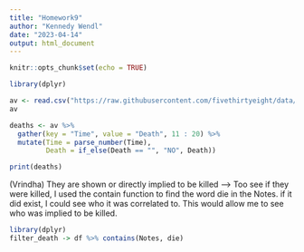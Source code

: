 ```yaml
---
title: "Homework9"
author: "Kennedy Wendl"
date: "2023-04-14"
output: html_document
---
```


```r
knitr::opts_chunk$set(echo = TRUE)
```

```r
library(dplyr)

av <- read.csv("https://raw.githubusercontent.com/fivethirtyeight/data/master/avengers/avengers.csv", stringsAsFactors = FALSE)
av

deaths <- av %>%
  gather(key = "Time", value = "Death", 11 : 20) %>%
  mutate(Time = parse_number(Time),
         Death = if_else(Death == "", "NO", Death))

print(deaths)
```

(Vrindha) They are shown or directly implied to be killed --> Too see if they were killed, I used the contain function to find the word die in the Notes. if it did exist, I could see who it was correlated to. This would allow me to see who was implied to be killed.

```r
library(dplyr)
filter_death -> df %>% contains(Notes, die)
```

